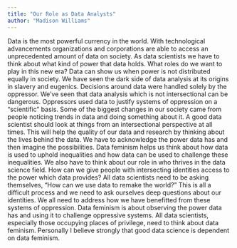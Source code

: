 ```yaml
---
title: "Our Role as Data Analysts"
author: "Madison Williams"
---
```


Data is the most powerful currency in the world. With technological advancements organizations and corporations are able to access an unprecedented amount of data on society. As data scientists we have to think about what kind of power that data holds. What roles do we want to play in this new era? Data can show us when power is not distributed equally in society. 
We have seen the dark side of data analysis at its origins in slavery and eugenics. Decisions around data were handled solely by the oppressor. We’ve seen that data analysis which is not intersectional can be dangerous. Oppressors used data to justify systems of oppression on a “scientific” basis. 
	Some of the biggest changes in our society came from people noticing trends in data and doing something about it. A good data scientist should look at things from an intersectional perspective at all times. This will help the quality of our data and research by thinking about the lives behind the data. We have to acknowledge the power data has and then imagine the possibilities. Data feminism helps us think about how data is used to uphold inequalities and how data can be used to challenge these inequalities. We also have to think about our role in who thrives in the data science field. 
How can we give people with intersecting identities access to the power which data provides? All data scientists need to be asking themselves, “How can we use data to remake the world?” This is all a difficult process and we need to ask ourselves deep questions about our identities. We all need to address how we have benefitted from these systems of oppression. Data feminism is about observing the power data has and using it to challenge oppressive systems. All data scientists, especially those occupying places of privilege, need to think about data feminism. Personally I believe strongly that good data science is dependent on data feminism. 
